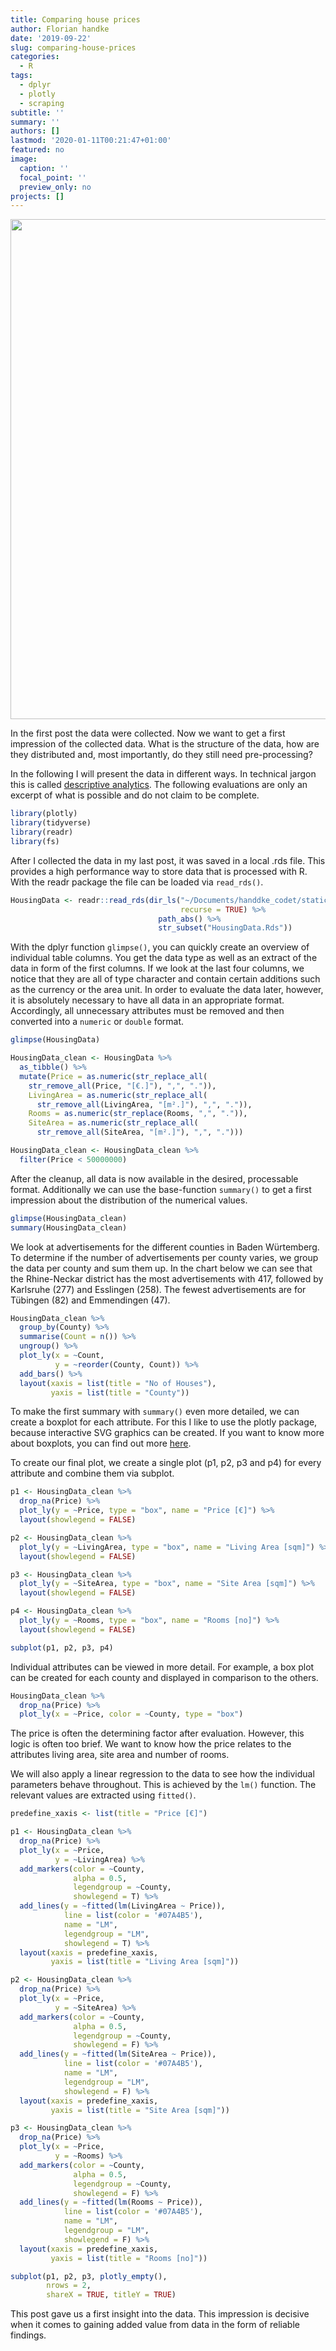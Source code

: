 ```yaml
---
title: Comparing house prices
author: Florian handke
date: '2019-09-22'
slug: comparing-house-prices
categories:
  - R
tags:
  - dplyr
  - plotly
  - scraping
subtitle: ''
summary: ''
authors: []
lastmod: '2020-01-11T00:21:47+01:00'
featured: no
image:
  caption: ''
  focal_point: ''
  preview_only: no
projects: []
---
```


![](/post/2019-09-22-comparing-house/nature-1547302_1920.jpg){width=800px}

In the first post the data were collected. Now we want to get a first impression of the collected data. What is the structure of the data, how are they distributed and, most importantly, do they still need pre-processing?

In the following I will present the data in different ways. In technical jargon this is called [descriptive analytics](https://www.gartner.com/it-glossary/descriptive-analytics/). The following evaluations are only an excerpt of what is possible and do not claim to be complete.


```r
library(plotly)
library(tidyverse)
library(readr)
library(fs)
```

After I collected the data in my last post, it was saved in a local .rds file. This provides a high performance way to store data that is processed with R. With the readr package the file can be loaded via `read_rds()`.

```r
HousingData <- readr::read_rds(dir_ls("~/Documents/handdke_codet/static",
                                      recurse = TRUE) %>% 
                                 path_abs() %>% 
                                 str_subset("HousingData.Rds"))
```

With the dplyr function `glimpse()`, you can quickly create an overview of individual table columns. You get the data type as well as an extract of the data in form of the first columns. If we look at the last four columns, we notice that they are all of type character and contain certain additions such as the currency or the area unit. In order to evaluate the data later, however, it is absolutely necessary to have all data in an appropriate format. Accordingly, all unnecessary attributes must be removed and then converted into a `numeric` or `double` format.

```r
glimpse(HousingData)
```

```r
HousingData_clean <- HousingData %>% 
  as_tibble() %>% 
  mutate(Price = as.numeric(str_replace_all(
    str_remove_all(Price, "[€.]"), ",", ".")),
    LivingArea = as.numeric(str_replace_all(
      str_remove_all(LivingArea, "[m².]"), ",", ".")),
    Rooms = as.numeric(str_replace(Rooms, ",", ".")),
    SiteArea = as.numeric(str_replace_all(
      str_remove_all(SiteArea, "[m².]"), ",", "."))) 
```

```r
HousingData_clean <- HousingData_clean %>% 
  filter(Price < 50000000)
```

After the cleanup, all data is now available in the desired, processable format. Additionally we can use the base-function `summary()` to get a first impression about the distribution of the numerical values.

```r
glimpse(HousingData_clean)
summary(HousingData_clean)
```

We look at advertisements for the different counties in Baden Würtemberg. To determine if the number of advertisements per county varies, we group the data per county and sum them up. In the chart below we can see that the Rhine-Neckar district has the most advertisements with 417, followed by Karlsruhe (277) and Esslingen (258). The fewest advertisements are for Tübingen (82) and Emmendingen (47).

```r
HousingData_clean %>% 
  group_by(County) %>% 
  summarise(Count = n()) %>% 
  ungroup() %>% 
  plot_ly(x = ~Count,
          y = ~reorder(County, Count)) %>% 
  add_bars() %>% 
  layout(xaxis = list(title = "No of Houses"),
         yaxis = list(title = "County"))
```

To make the first summary with `summary()` even more detailed, we can create a boxplot for each attribute. For this I like to use the plotly package, because interactive SVG graphics can be created. If you want to know more about boxplots, you can find out more [here](https://towardsdatascience.com/understanding-boxplots-5e2df7bcbd51).

To create our final plot, we create a single plot (p1, p2, p3 and p4) for every attribute and combine them via subplot.

```r
p1 <- HousingData_clean %>% 
  drop_na(Price) %>% 
  plot_ly(y = ~Price, type = "box", name = "Price [€]") %>% 
  layout(showlegend = FALSE)

p2 <- HousingData_clean %>% 
  plot_ly(y = ~LivingArea, type = "box", name = "Living Area [sqm]") %>% 
  layout(showlegend = FALSE)  

p3 <- HousingData_clean %>% 
  plot_ly(y = ~SiteArea, type = "box", name = "Site Area [sqm]") %>% 
  layout(showlegend = FALSE) 

p4 <- HousingData_clean %>% 
  plot_ly(y = ~Rooms, type = "box", name = "Rooms [no]") %>% 
  layout(showlegend = FALSE) 

subplot(p1, p2, p3, p4)
```

Individual attributes can be viewed in more detail. For example, a box plot can be created for each county and displayed in comparison to the others.

```r
HousingData_clean %>% 
  drop_na(Price) %>% 
  plot_ly(x = ~Price, color = ~County, type = "box")
```

The price is often the determining factor after evaluation. However, this logic is often too brief. We want to know how the price relates to the attributes living area, site area and number of rooms.

We will also apply a linear regression to the data to see how the individual parameters behave throughout. This is achieved by the `lm()` function. The relevant values are extracted using `fitted()`.

```r

predefine_xaxis <- list(title = "Price [€]")

p1 <- HousingData_clean %>% 
  drop_na(Price) %>% 
  plot_ly(x = ~Price,
          y = ~LivingArea) %>% 
  add_markers(color = ~County,
              alpha = 0.5,
              legendgroup = ~County, 
              showlegend = T) %>% 
  add_lines(y = ~fitted(lm(LivingArea ~ Price)),
            line = list(color = '#07A4B5'),
            name = "LM", 
            legendgroup = "LM",
            showlegend = T) %>% 
  layout(xaxis = predefine_xaxis,
         yaxis = list(title = "Living Area [sqm]"))

p2 <- HousingData_clean %>% 
  drop_na(Price) %>% 
  plot_ly(x = ~Price,
          y = ~SiteArea) %>% 
  add_markers(color = ~County,
              alpha = 0.5,
              legendgroup = ~County, 
              showlegend = F) %>% 
  add_lines(y = ~fitted(lm(SiteArea ~ Price)),
            line = list(color = '#07A4B5'),
            name = "LM", 
            legendgroup = "LM",
            showlegend = F) %>% 
  layout(xaxis = predefine_xaxis,
         yaxis = list(title = "Site Area [sqm]"))

p3 <- HousingData_clean %>% 
  drop_na(Price) %>% 
  plot_ly(x = ~Price,
          y = ~Rooms) %>% 
  add_markers(color = ~County,
              alpha = 0.5,
              legendgroup = ~County, 
              showlegend = F) %>% 
  add_lines(y = ~fitted(lm(Rooms ~ Price)),
            line = list(color = '#07A4B5'),
            name = "LM", 
            legendgroup = "LM",
            showlegend = F) %>% 
  layout(xaxis = predefine_xaxis,
         yaxis = list(title = "Rooms [no]"))

subplot(p1, p2, p3, plotly_empty(), 
        nrows = 2,
        shareX = TRUE, titleY = TRUE) 
```

This post gave us a first insight into the data. This impression is decisive when it comes to gaining added value from data in the form of reliable findings.

